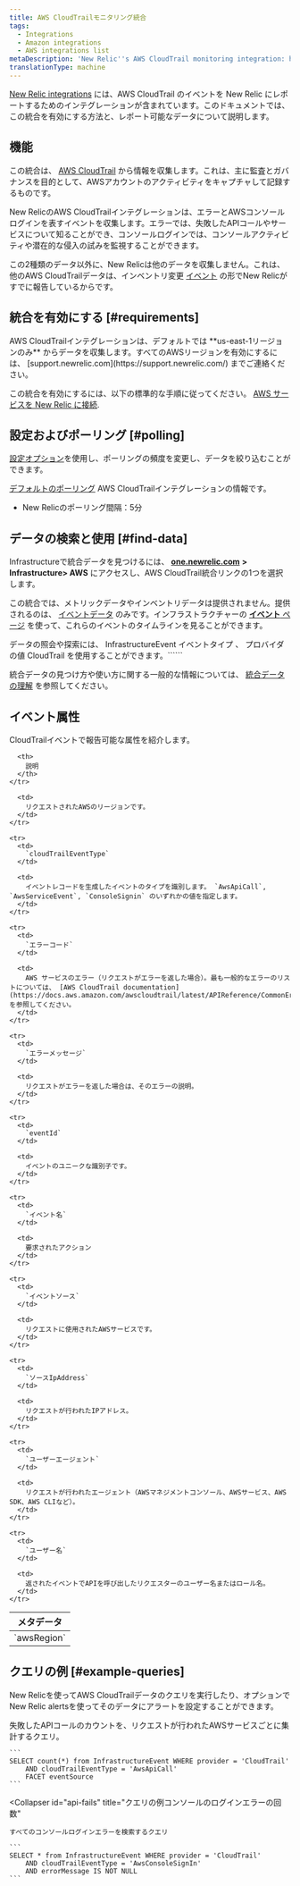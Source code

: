```yaml
---
title: AWS CloudTrailモニタリング統合
tags:
  - Integrations
  - Amazon integrations
  - AWS integrations list
metaDescription: 'New Relic''s AWS CloudTrail monitoring integration: how to enable it, and what data it reports.'
translationType: machine
---
```


[New Relic integrations](/docs/infrastructure/integrations-getting-started/getting-started/introduction-infrastructure-integrations) には、AWS CloudTrail のイベントを New Relic にレポートするためのインテグレーションが含まれています。このドキュメントでは、この統合を有効にする方法と、レポート可能なデータについて説明します。

## 機能

この統合は、 [AWS CloudTrail](https://aws.amazon.com/documentation/cloudtrail/) から情報を収集します。これは、主に監査とガバナンスを目的として、AWSアカウントのアクティビティをキャプチャして記録するものです。

New RelicのAWS CloudTrailインテグレーションは、エラーとAWSコンソールログインを表すイベントを収集します。エラーでは、失敗したAPIコールやサービスについて知ることができ、コンソールログインでは、コンソールアクティビティや潜在的な侵入の試みを監視することができます。

この2種類のデータ以外に、New Relicは他のデータを収集しません。これは、他のAWS CloudTrailデータは、インベントリ変更 [イベント](/docs/telemetry-data-platform/understand-data/new-relic-data-types/) の形でNew Relicがすでに報告しているからです。

## 統合を有効にする [#requirements]

<Callout variant="important">
  AWS CloudTrailインテグレーションは、デフォルトでは **us-east-1リージョンのみ** からデータを収集します。すべてのAWSリージョンを有効にするには、 [support.newrelic.com](https://support.newrelic.com/) までご連絡ください。
</Callout>

この統合を有効にするには、以下の標準的な手順に従ってください。 [AWS サービスを New Relic に接続](docs/infrastructure/infrastructure-integrations/getting-started/connect-aws-integrations-infrastructure).

## 設定およびポーリング [#polling]

[設定オプション](/docs/integrations/new-relic-integrations/getting-started/configure-polling-frequency-data-collection-cloud-integrations)を使用し、ポーリングの頻度を変更し、データを絞り込むことができます。

[デフォルトのポーリング](/docs/infrastructure/amazon-integrations/aws-integrations-list/aws-polling-intervals-infrastructure-integrations) AWS CloudTrailインテグレーションの情報です。

* New Relicのポーリング間隔：5分

## データの検索と使用 [#find-data]

Infrastructureで統合データを見つけるには、 [**one.newrelic.com**](https://one.newrelic.com) **> Infrastructure> AWS** にアクセスし、AWS CloudTrail統合リンクの1つを選択します。

この統合では、メトリックデータやインベントリデータは提供されません。提供されるのは、 [イベントデータ](/docs/telemetry-data-platform/understand-data/new-relic-data-types/#events-new-relic) のみです。インフラストラクチャーの [**イベント** ページ](/docs/infrastructure/new-relic-infrastructure/infrastructure-ui-pages/infrastructure-events-page-live-feed-every-config-change) を使って、これらのイベントのタイムラインを見ることができます。

[](/docs/using-new-relic/data/understand-data/query-new-relic-data)データの照会や探索には、 InfrastructureEvent イベントタイプ 、 プロバイダ の値 CloudTrail を使用することができます。``[](/docs/insights/use-insights-ui/getting-started/introduction-new-relic-insights#event-type)````

統合データの見つけ方や使い方に関する一般的な情報については、 [統合データの理解](/docs/infrastructure/integrations/find-use-infrastructure-integration-data) を参照してください。

## イベント属性

CloudTrailイベントで報告可能な属性を紹介します。

<table>
  <thead>
    <tr>
      <th>
        メタデータ
      </th>

      <th>
        説明
      </th>
    </tr>
  </thead>

  <tbody>
    <tr>
      <td>
        `awsRegion`
      </td>

      <td>
        リクエストされたAWSのリージョンです。
      </td>
    </tr>

    <tr>
      <td>
        `cloudTrailEventType`
      </td>

      <td>
        イベントレコードを生成したイベントのタイプを識別します。 `AwsApiCall`, `AwsServiceEvent`, `ConsoleSignin` のいずれかの値を指定します。
      </td>
    </tr>

    <tr>
      <td>
        `エラーコード`
      </td>

      <td>
        AWS サービスのエラー（リクエストがエラーを返した場合）。最も一般的なエラーのリストについては、 [AWS CloudTrail documentation](https://docs.aws.amazon.com/awscloudtrail/latest/APIReference/CommonErrors.html) を参照してください。
      </td>
    </tr>

    <tr>
      <td>
        `エラーメッセージ`
      </td>

      <td>
        リクエストがエラーを返した場合は、そのエラーの説明。
      </td>
    </tr>

    <tr>
      <td>
        `eventId`
      </td>

      <td>
        イベントのユニークな識別子です。
      </td>
    </tr>

    <tr>
      <td>
        `イベント名`
      </td>

      <td>
        要求されたアクション
      </td>
    </tr>

    <tr>
      <td>
        `イベントソース`
      </td>

      <td>
        リクエストに使用されたAWSサービスです。
      </td>
    </tr>

    <tr>
      <td>
        `ソースIpAddress`
      </td>

      <td>
        リクエストが行われたIPアドレス。
      </td>
    </tr>

    <tr>
      <td>
        `ユーザーエージェント`
      </td>

      <td>
        リクエストが行われたエージェント（AWSマネジメントコンソール、AWSサービス、AWS SDK、AWS CLIなど）。
      </td>
    </tr>

    <tr>
      <td>
        `ユーザー名`
      </td>

      <td>
        返されたイベントでAPIを呼び出したリクエスターのユーザー名またはロール名。
      </td>
    </tr>
  </tbody>
</table>

## クエリの例 [#example-queries]

New Relicを使ってAWS CloudTrailデータのクエリを実行したり、オプションでNew Relic alertsを使ってそのデータにアラートを設定することができます。

<CollapserGroup>
  <Collapser
    id="api-fails"
    title="クエリの例失敗したAPIコールの数"
  >
    失敗したAPIコールのカウントを、リクエストが行われたAWSサービスごとに集計するクエリ。

    ```
    SELECT count(*) from InfrastructureEvent WHERE provider = 'CloudTrail' 
        AND cloudTrailEventType = 'AwsApiCall' 
        FACET eventSource
    ```
  </Collapser>

  <Collapser
    id="api-fails"
    title="クエリの例コンソールのログインエラーの回数"
  >
    すべてのコンソールログインエラーを検索するクエリ

    ```
    SELECT * from InfrastructureEvent WHERE provider = 'CloudTrail' 
        AND cloudTrailEventType = 'AwsConsoleSignIn' 
        AND errorMessage IS NOT NULL
    ```
  </Collapser>
</CollapserGroup>